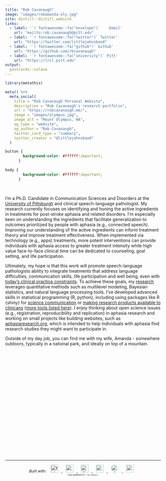 ```yaml
---
title: "Rob Cavanaugh"
image: "images/robamanda-oly.jpg"
site: distill::distill_website
links:
  - label: '`r fontawesome::fa("envelope")`    Email'
    url: "mailto:rob.cavanaugh@pitt.edu"
  - label: '`r fontawesome::fa("twitter")` Twitter'
    url: "https://twitter.com/littlejohnsband"
  - label: '`r fontawesome::fa("github")` Github'
    url: "https://github.com/rbcavanaugh"
  - label: '`r fontawesome::fa("university")` Pitt'
    url: "https://lrcl.pitt.edu"
output:
  postcards::solana
---
```

 
```r
library(metathis)

meta() %>%
  meta_social(
    title = "Rob Cavanaugh Personal Website",
    description = "Rob Cavanaugh's research portfolio",
    url = "https://robcavanaugh.me/",
    image = "images/olympus.jpg",
    image_alt = "Mount Olympus, WA",
    og_type = "website",
    og_author = "Rob Cavanaugh",
    twitter_card_type = "summary",
    twitter_creator = "@littlejohnsband"
  )

```

```css
button {
        background-color: #ffffff!important;
      }
      
body {
        background-color: #ffffff!important;
      }
```
<br>

I'm a Ph.D. Candidate in Communication Sciences and Disorders at the [University of Pittsburgh](https://www.lrcl.pitt.edu/) and clinical speech-language pathologist. My research currently focuses on identifying and honing the active ingredients in treatments for post-stroke aphasia and related disorders. I'm especially keen on understanding the ingredients that facilitate generalization to outcomes prioritized by people with aphasia (e.g., connected speech). Improving our understanding of the active ingredients can inform treatment theory and improve treatment effectiveness. When implemented via technology (e.g., apps) treatments, more potent interventions can provide individuals with aphasia access to greater treatment intensity while high value face-to-face clinical time can be dedicated to counseling, goal setting, and life participation. 

Ultimately, my hope is that this work will promote speech-language pathologists ability to integrate treatments that address language difficulties, communication skills, life participation and well being, even with [today's clinical practice constraints](https://podcasts.apple.com/ph/podcast/episode-77-voltage-drop-and-aphasia-treatment/id1166457367?i=1000539987679). To achieve these goals, my [research](https://robcavanaugh.com/research.html) leverages quantitative methods such as multilevel modeling, Bayesian statistics, and natural language processing tools.  I've developed advanced skills in statistical programming (R, python), including using packages like R {shiny} for [science communication](https://robcavanaugh.app/shiny/effect-sizes/) or [making research products available to clinicans](https://aphasia-apps.shinyapps.io/PNT-CAT/) ([more tools listed here](https://robcavanaugh.com/shiny)). I enjoy thinking about open science issues (e.g., registration, reproducibility and replication) in aphasia research and working on small projects like building websites, such as [aphasiaresearch.org](https://aphasiaresearch.org), which is intended to help individuals with aphasia find research studies they might want to participate in.  

Outside of my day job, you can find me with my wife, Amanda - somewhere outdoors, typically in a national park, and ideally on top of a mountain.

<div style = "box-sizing: border-box;
    min-height: 10%;
    padding: 0 0 50px;
    position: relative;">
    
<center style = "bottom: 0;
    height: 50px;
    left: 0;
    position: absolute;
    width: 100%;">
    
<hr>

<p style="padding-bottom:10px;"><em style="font-size:.75rem;">Built with:</em>
<a href="https://www.tidyverse.org/" target="_blank">
  <img border="0" alt="tidyverse logo" src = "images/tidyverse.svg" height="25px" width="auto" style="margin:0 10px;">
</a>
<a href="https://rmarkdown.rstudio.com/" target="_blank">
  <img border="0" alt="rmarkdown logo" src = "images/rmarkdown.png" height="25px" width="auto" style="margin:0 10px;">
</a>
<a href="https://rstudio.github.io/distill/" target="_blank">
  <img border="0" alt="distill logo" src = "images/distill.png" height="25px" width="auto" style="margin:0 10px;">
</a>
<a href="https://github.com/rstudio/pagedown" target="_blank">
  <img border="0" alt="pagedown logo" src = "images/pagedown.png" height="25px" width="auto" style="margin:0 10px;">
</a>
<a href="http://nickstrayer.me/datadrivencv/" target="_blank">
  <img border="0" alt="datadriven cv logo" src = "images/ddcv.svg" height="25px" width="auto" style="border-radius:10px; margin:0 10px;">
</a>
<a href="https://pkg.garrickadenbuie.com/metathis/" target="_blank">
  <img border="0" alt="metathis logo" src = "images/metathis.png" height="25px" width="auto" style="margin:0 10px;">
</a>
<br>
<em style="font-size:.5em">
Last updated on `r Sys.Date()`
</em>
</p>


</center>

</div>


<!-- body { -->
<!--         background-color: #FFFFFF; -->
<!--       } -->

<!--       .rounded { -->
<!--         border-radius:50%!important; -->
<!--       } -->


